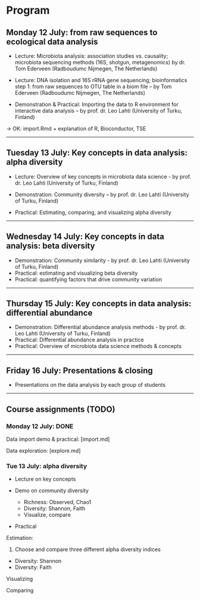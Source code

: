 
# Program

## Monday 12 July: from raw sequences to ecological data analysis
- Lecture: Microbiota analysis: association studies vs. causality; microbiota sequencing methods (16S,
shotgun, metagenomics) by dr. Tom Ederveen (Radboudumc Nijmegen, The Netherlands)

- Lecture: DNA isolation and 16S rRNA gene sequencing; bioinformatics step 1: from raw sequences
to OTU table in a biom file – by Tom Ederveen (Radboudumc Nijmegen, The Netherlands)

- Demonstration & Practical: Importing the data to R environment for interactive data analysis – by
prof. dr. Leo Lahti (University of Turku, Finland)

-> OK: import.Rmd + explanation of R, Bioconductor, TSE

----------------------------------------------------------------

## Tuesday 13 July: Key concepts in data analysis: alpha diversity

- Lecture: Overview of key concepts in microbiota data science - by prof. dr. Leo Lahti (University of
Turku, Finland)

- Demonstration: Community diversity – by prof. dr. Leo Lahti (University of Turku, Finland)

- Practical: Estimating, comparing, and visualizing alpha diversity

----------------------------------------------------------------

## Wednesday 14 July: Key concepts in data analysis: beta diversity
- Demonstration: Community similarity - by prof. dr. Leo Lahti (University of Turku, Finland)
- Practical: estimating and visualizing beta diversity
- Practical: quantifying factors that drive community variation

-----------------------------------------------------------------

## Thursday 15 July: Key concepts in data analysis: differential abundance
- Demonstration: Differential abundance analysis methods - by prof. dr. Leo Lahti (University of
Turku, Finland)
- Practical: Differential abundance analysis in practice
- Practical: Overview of microbiota data science methods & concepts

-----------------------------------------------------------------

## Friday 16 July: Presentations & closing
- Presentations on the data analysis by each group of students

----------------------------------------------------------------


## Course assignments (TODO)

### Monday 12 July: DONE

Data import demo & practical: [import.md]

Data exploration: [explore.md]


### Tue 13 July: alpha diversity

* Lecture on key concepts

* Demo on community diversity
  - Richness: Observed, Chao1
  - Diversity: Shannon, Faith
  - Visualize, compare

- Practical


Estimation:

1) Choose and compare three different alpha diversity indices

- Diversity: Shannon
- Diversity: Faith


Visualizing 


Comparing





